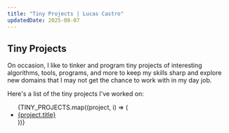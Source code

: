 ```yaml
---
title: "Tiny Projects | Lucas Castro"
updatedDate: 2025-08-07
---
```



## Tiny Projects

On occasion, I like to tinker and program tiny projects of interesting algorithms, tools, programs, and more to keep my skills sharp and explore new domains that I may not get the chance to work with in my day job.

Here's a list of the tiny projects I've worked on:

<ul>
	{TINY_PROJECTS.map((project, i) => (
		<li key={i}>
			<a href={project.url}>{project.title}</a>
		</li>
	))}
</ul>
